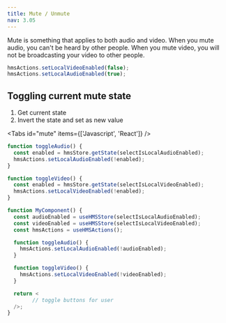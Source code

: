 ```yaml
---
title: Mute / Unmute
nav: 3.05
---
```


Mute is something that applies to both audio and video. When you mute audio, you can't be heard by other people. When you mute video, you will not be broadcasting your video to other people.

```js
hmsActions.setLocalVideoEnabled(false);
hmsActions.setLocalAudioEnabled(true);
```

## Toggling current mute state

1. Get current state
2. Invert the state and set as new value

<Tabs id="mute" items={['Javascript', 'React']} />

<Tab id='mute-0'>

```js
function toggleAudio() {
  const enabled = hmsStore.getState(selectIsLocalAudioEnabled);
  hmsActions.setLocalAudioEnabled(!enabled);
}

function toggleVideo() {
  const enabled = hmsStore.getState(selectIsLocalVideoEnabled);
  hmsActions.setLocalVideoEnabled(!enabled);
}
```

</Tab>

<Tab id='mute-1'>

```jsx
function MyComponent() {
  const audioEnabled = useHMSStore(selectIsLocalAudioEnabled);
  const videoEnabled = useHMSStore(selectIsLocalVideoEnabled);
  const hmsActions = useHMSActions();

  function toggleAudio() {
    hmsActions.setLocalAudioEnabled(!audioEnabled);
  }

  function toggleVideo() {
    hmsActions.setLocalVideoEnabled(!videoEnabled);
  }

  return <
        // toggle buttons for user
  />;
}
```
</Tab>

